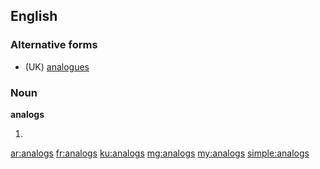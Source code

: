 ==English==

===Alternative forms===
* (UK) [[analogues]]

===Noun===
'''analogs'''

# {{context|US}} {{plural of|analog}}

[[ar:analogs]]
[[fr:analogs]]
[[ku:analogs]]
[[mg:analogs]]
[[my:analogs]]
[[simple:analogs]]